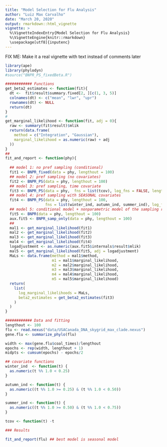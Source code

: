 ```yaml
---
title: "Model Selection for Flu Analysis"
author: "Luiz Max Carvalho"
date: "March 20, 2020"
output: rmarkdown::html_vignette
vignette: >
  %\VignetteIndexEntry{Model Selection for Flu Analysis}
  %\VignetteEngine{knitr::rmarkdown}
  \usepackage[utf8]{inputenc}
---
```


FIX ME: Make it a real vignette with text instead of comments later

```r
library(ape)
library(phylodyn)
#source("BNPR_PS_fixedBeta.R")

############ Functions
get_beta2_estimates <- function(fit){
  dt <-  fit$result$summary.fixed[2, ][c(1, 3, 5)]
  colnames(dt) <- c("mean", "lwr", "upr")
  rownames(dt) <- NULL
  return(dt)
}
#
get_marginal_likelihood <- function(fit, adj = 0){
  raw <- summary(fit$result)$mlik
  return(data.frame(
    method = c("Integration", "Gaussian"),
    marginal_likelihood = as.numeric(raw) + adj
  ))
}
##
fit_and_report <- function(phy){
  
  ## model 1: no pref sampling (conditional)
  fit1 <- BNPR_fixed(data = phy, lengthout = 100)
  ## model 2: pref sampling (no covariates)
  fit2 <- BNPR_PS(data = phy, lengthout = 100)
  ## model 3: pref sampling, time covariate
  fit3 <- BNPR_PS(data = phy,  fns = list(tcov), log_fns = FALSE, lengthout = 100)
  ## model 4: pref sampling with SEASONAL covariates
  fit4 <- BNPR_PS(data = phy, lengthout = 100, 
                  fns = list(winter_ind, autumn_ind, summer_ind), log_fns = FALSE)
  ## model 5: conditional model + nonparametric model of the sampling rate
  fit5 <- BNPR(data = phy, lengthout = 100)
  aux.fit5 <- BNPR_samp_only(data = phy, lengthout = 100)
  ##
  mal1 <- get_marginal_likelihood(fit1)
  mal2 <- get_marginal_likelihood(fit2)
  mal3 <- get_marginal_likelihood(fit3)
  mal4 <- get_marginal_likelihood(fit4)
  logadjustment <- as.numeric(aux.fit5$internals$result$mlik)
  mal5 <- get_marginal_likelihood(fit5, adj = logadjustment)
  MaLs <- data.frame(method = mal1$method,
                     m1 = mal1$marginal_likelihood,
                     m2 = mal2$marginal_likelihood,
                     m3 = mal3$marginal_likelihood,
                     m4 = mal4$marginal_likelihood,
                     m5 = mal5$marginal_likelihood)
  return(
    list(
      log_marginal_likelihoods = MaLs,
      beta2_estimates = get_beta2_estimates(fit3)
    )
  )
}

############ Data and fitting
lengthout <- 100
flu <- read.nexus("data/USACanada_DNA_skygrid_max_clade.nexus")
gene.flu <- summarize_phylo(flu)

width <- max(gene.flu$coal_times)/lengthout
epochs <- rep(width, lengthout + 1)
midpts <- cumsum(epochs) - epochs/2

## covariate functions
winter_ind  <- function(t) {
  as.numeric(t %% 1.0 < 0.25)
}

autumn_ind <- function(t) {
  as.numeric((t %% 1.0 >= 0.25) & (t %% 1.0 < 0.50))
}

summer_ind <- function(t) {
  as.numeric((t %% 1.0 >= 0.50) & (t %% 1.0 < 0.75))
}

tcov <- function(t) -t

### Results

fit_and_report(flu) ## best model is seasonal model
```
